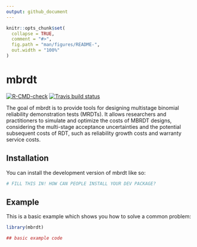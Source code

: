 ```yaml
---
output: github_document
---
```


<!-- README.md is generated from README.Rmd. Please edit that file -->

```r
knitr::opts_chunk$set(
  collapse = TRUE,
  comment = "#>",
  fig.path = "man/figures/README-",
  out.width = "100%"
)
```

# mbrdt

<!-- badges: start -->
[![R-CMD-check](https://github.com/bj0909/mbrdt/actions/workflows/R-CMD-check.yaml/badge.svg)](https://github.com/bj0909/mbrdt/actions/workflows/R-CMD-check.yaml)
[![Travis build status](https://travis-ci.com/bj0909/mbrdt.svg?branch=master)](https://travis-ci.com/bj0909/mbrdt)
<!-- badges: end -->

The goal of mbrdt is to provide tools for designing multistage binomial reliability demonstration tests (MRDTs). 
    It allows researchers and practitioners to simulate and optimize the costs of 
MBRDT designs, considering the multi-stage acceptance uncertainties and the potential 
subsequent costs of RDT, such as reliability growth costs and warranty service costs.

## Installation

You can install the development version of mbrdt like so:

``` r
# FILL THIS IN! HOW CAN PEOPLE INSTALL YOUR DEV PACKAGE?
```

## Example

This is a basic example which shows you how to solve a common problem:

```r
library(mbrdt)

## basic example code
```


